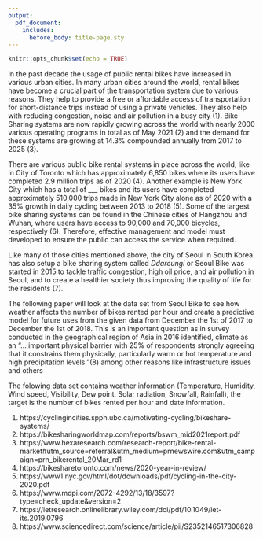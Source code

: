 ```yaml
---
output:
  pdf_document:
    includes:
      before_body: title-page.sty
---
```


```r
knitr::opts_chunk$set(echo = TRUE)
```

\newpage
\textbf{\LARGE Abstract}

\newpage

\newpage
\textbf{\LARGE Introduction}

In the past decade the usage of public rental bikes have increased in various
urban cities. In many urban cities around the world, rental bikes have become a 
crucial part of the transportation system due to various reasons. They help to 
provide a free or affordable access of transportation for short-distance trips 
instead of using a private vehicles. They also help with reducing congestion, 
noise and air pollution in a busy city (1). Bike Sharing systems are now rapidly
growing across the world with nearly 2000 various operating programs in total as
of May 2021 (2) and the demand for these systems are growing at 14.3% compounded 
annually from 2017 to 2025 (3). 

There are various public bike rental systems in place across the world, like in 
City of Toronto which has approximately 6,850 bikes where its users have 
completed 2.9 million trips as of 2020 (4). Another example is New York City 
which has a total of ___ bikes and its users have completed approximately 
510,000 trips made in New York City alone as of 2020 with a 35% growth in daily 
cycling between 2013 to 2018 (5). Some of the largest bike sharing systems can 
be found in the Chinese cities of Hangzhou and Wuhan, where users have access to
90,000 and 70,000 bicycles, respectively (6). Therefore, effective management 
and model must developed to ensure the public can access the service when 
required.

Like many of those cities mentioned above, the city of Seoul in South Korea has 
also setup a bike sharing system called _Ddareungi_ or Seoul Bike was started in
2015 to tackle traffic congestion, high oil price, and air pollution in Seoul, 
and to create a healthier society thus improving the quality of life for the 
residents (7).

The following paper will look at the data set from Seoul Bike to see how weather 
affects the number of bikes rented per hour and create a predictive model for 
future uses from the given data from December the 1st of 2017 to December the 1st
of 2018. This is an important question as in survey conducted in the geographical
region of Asia in 2016 identified, climate as an "... important physical barrier 
with 25% of respondents strongly agreeing that it constrains them physically, 
particularly warm or hot temperature and high precipitation levels."(8) 
among other reasons like infrastructure issues and others

The folowing data set contains weather information (Temperature, Humidity, Wind 
speed, Visibility, Dew point, Solar radiation, Snowfall, Rainfall), the target 
is the number of bikes rented per hour and date information. 
\newpage

\newpage 
\textbf{\LARGE Citation}

\newpage 

\newpage 
\textbf{\LARGE Citation}

1. https://cyclingincities.spph.ubc.ca/motivating-cycling/bikeshare-systems/
2. https://bikesharingworldmap.com/reports/bswm_mid2021report.pdf
3. https://www.hexaresearch.com/research-report/bike-rental-market#utm_source=referral&utm_medium=prnewswire.com&utm_campaign=prn_bikerental_20Mar_rd1
4. https://bikesharetoronto.com/news/2020-year-in-review/
5. https://www1.nyc.gov/html/dot/downloads/pdf/cycling-in-the-city-2020.pdf
6. https://www.mdpi.com/2072-4292/13/18/3597?type=check_update&version=2
7. https://ietresearch.onlinelibrary.wiley.com/doi/pdf/10.1049/iet-its.2019.0796
8. https://www.sciencedirect.com/science/article/pii/S2352146517306828
\newpage
